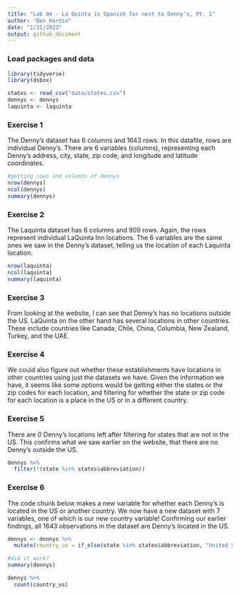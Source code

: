 ```yaml
---
title: "Lab 04 - La Quinta is Spanish for next to Denny's, Pt. 1"
author: "Ben Hardin"
date: "1/31/2023"
output: github_document
---
```


### Load packages and data

```r
library(tidyverse) 
library(dsbox) 
```

```r
states <- read_csv("data/states.csv")
dennys <- dennys
laquinta <- laquinta
```

### Exercise 1

The Denny's dataset has 6 columns and 1643 rows. In this datafile, rows are individual Denny's. There are 6 variables (columns), representing each Denny's address, city, state, zip code, and longitude and latitude coordinates.

```r
#getting rows and columns of dennys
nrow(dennys)
ncol(dennys)
summary(dennys)
```

### Exercise 2

The Laquinta dataset has 6 columns and 909 rows. Again, the rows represent individual LaQuinta Inn locations. The 6 variables are the same ones we saw in the Denny's dataset, telling us the location of each Laquinta location. 

```r
nrow(laquinta)
ncol(laquinta)
summary(laquinta)
```
### Exercise 3

From looking at the website, I can see that Denny's has no locations outside the US. LaQuinta on the other hand has several locations in other countries. These include countries like Canada, Chile, China, Columbia, New Zealand, Turkey, and the UAE.

### Exercise 4

We could also figure out whether these establishments have locations in other countries using just the datasets we have. Given the information we have, it seems like some options would be getting either the states or the zip codes for each location, and filtering for whether the state or zip code for each location is a place in the US or in a different country.

### Exercise 5

There are 0 Denny's locations left after filtering for states that are not in the US. This confirms what we saw earlier on the website, that there are no Denny's outside the US.

```r
dennys %>%
  filter(!(state %in% states$abbreviation))
```
### Exercise 6

The code chunk below makes a new variable for whether each Denny's is located in the US or another country. We now have a new dataset with 7 variables, one of which is our new country variable! Confirming our earlier findings, all 1643 observations in the dataset are Denny's located in the US.

```r
dennys <- dennys %>%
  mutate(country_us = if_else(state %in% states$abbreviation, "United States", "other"))

#did it work?
summary(dennys)

dennys %>%
  count(country_us)
```
